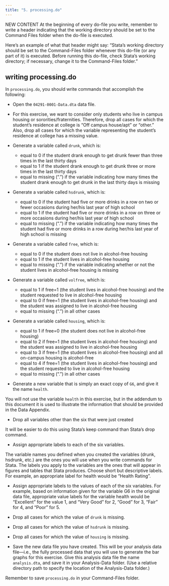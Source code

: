 ---
title: "5. processing.do"
---
NEW CONTENT 
At the beginning of every do-file you write, remember to write a header indicating that the working directory should be set to the Command Files folder when the do-file is executed.

::: {.callout-tip collapse="true"}
Here's an example of what that header might say: "Stata's working directory should be set to the Command-Files folder whenever this do-file (or any part of it) is executed.  Before running this do-file, check Stata's working directory; if necessary, change it to the Command-Files folder." 
:::

## writing processing.do

In `processing.do`, you should write commands that accomplish the following: 

- Open the `04291-0001-Data.dta` data file.  

- For this exercise, we want to consider only students who live in campus housing or sororities/fraternities.  Therefore, drop all cases for which the student’s residence at college is “Off campus house/apt” or “other.”  Also, drop all cases for which the variable representing the student’s residence at college has a missing value.

- Generate a variable called `drunk`, which is:

  - equal to 0 if the student drank enough to get drunk fewer than three times in the last thirty days
  - equal to 1 if the student drank enough to get drunk three or more times in the last thirty days
  - equal to missing (".") if the variable indicating how many times the student drank enough to get drunk in the last thirty days is missing

- Generate a variable called `hsdrunk`, which is:

  - equal to 0 if the student had five or more drinks in a row on two or fewer occasions during her/his last year of high school 
  - equal to 1 if the student had five or more drinks in a row on three or more occasions during her/his last year of high school 
  - equal to missing (".") if the variable indicating how many times the student had five or more drinks in a row during her/his last year of high school is missing
  
- Generate a variable called `free`, which is:
  - equal to 0 if the student does not live in alcohol-free housing
  - equal to 1 if the student lives in alcohol-free housing
  - equal to missing (".") if the variable indicating whether or not the student lives in alcohol-free housing is missing
  
- Generate a variable called `volfree`, which is:
  - equal to 1 if free=1 (the student lives in alcohol-free housing) and the student requested to live in alcohol-free housing
  - equal to 0 if free=1 (the student lives in alcohol-free housing) and the student was assigned to live in alcohol-free housing
  - equal to missing (".") in all other cases

- Generate a variable called `housing`, which is:
  - equal to 1 if free=0 (the student does not live in alcohol-free housing)
  - equal to 2 if free=1 (the student lives in alcohol-free housing) and the student was assigned to live in alcohol-free housing
  - equal to 3 if free=1 (the student lives in alcohol-free housing) and all on-campus housing is alcohol-free
  - equal to 4 if free=1 (the student lives in alcohol-free housing) and the student requested to live in alcohol-free housing
  - equal to missing (".") in all other cases

- Generate a new variable that is simply an exact copy of `G6`, and give it the name `health`. 

::: {.callout-tip collapse="true"}
You will not use the variable `health` in this exercise, but in the addendum to this document it is used to illustrate the information that should be provided in the Data Appendix.
:::

- Drop all variables other than the six that were just created

::: {.callout-tip collapse="true"}
It will be easier to do this using Stata's keep command than Stata's drop command.
:::

- Assign appropriate labels to each of the six variables.  

::: {.callout-tip collapse="true"}
The variable names you defined when you created the variables (drunk, hsdrunk, etc.) are the ones you will use when you write commands for Stata.  The labels you apply to the variables are the ones that will appear in figures and tables that Stata produces.  Choose short but descriptive labels.  For example, an appropriate label for health would be "Health Rating".
:::

- Assign appropriate labels to the values of each of the six variables.  For example, based on information given for the variable G6 in the original data file, appropriate value labels for the variable health would be "Excellent" for the value 1, and "Very Good" for 2, "Good" for 3, "Fair" for 4, and "Poor" for 5. 

- Drop all cases for which the value of `drunk` is missing.
- Drop all cases for which the value of `hsdrunk` is missing.
- Drop all cases for which the value of `housing` is missing.

- Save the new data file you have created.  This will be your analysis data file—i.e., the fully processed data that you will use to generate the bar graphs for this exercise.  Give this analysis data file the name `analysis.dta`, and save it in your Analysis-Data folder.  (Use a relative directory path to specify the location of the Analysis-Data folder.)


Remember to save `processing.do` in your Command-Files folder.

